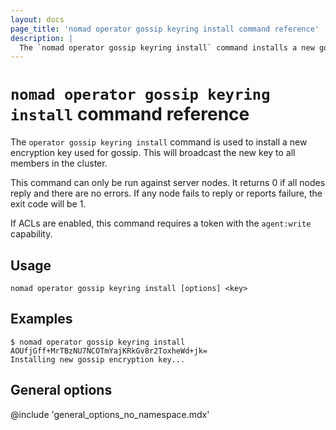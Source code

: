 ```yaml
---
layout: docs
page_title: 'nomad operator gossip keyring install command reference'
description: |
  The `nomad operator gossip keyring install` command installs a new gossip encryption key.
---
```


# `nomad operator gossip keyring install` command reference

The `operator gossip keyring install` command is used to install a new
encryption key used for gossip. This will broadcast the new key to all
members in the cluster.

This command can only be run against server nodes. It returns 0 if all nodes
reply and there are no errors. If any node fails to reply or reports failure,
the exit code will be 1.

If ACLs are enabled, this command requires a token with the `agent:write`
capability.

## Usage

```plaintext
nomad operator gossip keyring install [options] <key>
```

## Examples

```shell-session
$ nomad operator gossip keyring install AOUfjGff+MrTBzNU7NCOTmYajKRkGv8r2ToxheWd+jk=
Installing new gossip encryption key...
```

## General options

@include 'general_options_no_namespace.mdx'
